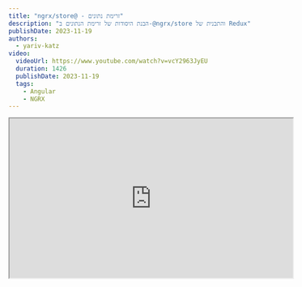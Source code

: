 ```yaml
---
title: "ngrx/store@ - זרימת נתונים"
description: "הבנת היסודות של זרימת הנתונים ב-@ngrx/store והתבנית של Redux"
publishDate: 2023-11-19
authors:
  - yariv-katz
video:
  videoUrl: https://www.youtube.com/watch?v=vcY2963JyEU
  duration: 1426
  publishDate: 2023-11-19
  tags:    
    - Angular
    - NGRX
---
```



<div class="not-content flex">
	<iframe
		class="mx-auto mb-10"
		width="560"
		height="315"
		src="https://www.youtube.com/embed/vcY2963JyEU?si=w7dzhtV7MhzFxzhS"
		title="Angular - NGRX Store Data Flow - video"
		allow="accelerometer; clipboard-write; encrypted-media; gyroscope; picture-in-picture; web-share"
		allowFullScreen
		loading="lazy"
		referrerPolicy="strict-origin-when-cross-origin"
		aria-label="Angular - NGRX Store Data Flow - video"
		aria-describedby="iframe-video-description"
	/>
</div>
<span id="iframe-video-description" class="sr-only">
This video explains the fundamentals of data flow in @ngrx/store, illustrating the Redux pattern with practical examples and best practices.
</span>

ננסה לשמור על פשטות ולהתמקד בליבת `@ngrx/store` ובזרימת הנתונים הבסיסית באפליקציה של Angular עם `NGRX`.  
מטרתנו בשיעור זה היא להבין 3 אלמנטים מרכזיים מ-`@ngrx/store`:
- `Store`
- `Action`
- `Reducer`

עם אלמנטים אלו ועם הרכיבים שלנו באנגולר, יש זרימת נתונים פשוטה שמתוארת בתרשים הבא:

![@ngrx/store - data flow](https://github.com/ywarezk/academeez/blob/main/content/en/course/angular/ngrx/ngrx-store-data-flow/data-flow.gif?raw=true)

הדיאגרמה אינה מתארת את הדיאגרמה המלאה של `NGRX`, חשוב לראות אותה כמנוע של הרכב, לדיאגרמה זו נוסיף בהדרגה חלקים נוספים עד שנבין את הרכב כולו, אבל כדאי להתחיל מגרסה פשוטה ולבנות את הדרך משם.

## Store

נבחן את הדיאגרמה ונתחיל עם ה-`Store`.
ה - `Store` הוא Service שמסופק על ידי `@ngrx/store`.  
כאשר אנחנו מתקינים את `@ngrx/store` אנחנו יכולים להזריק את ה-`Store` כ - Service באמצעות [DI של Angular](https://angular.io/guide/dependency-injection-overview).

```bash
npx ng add @ngrx/store@latest
```

```typescript title="some.component.ts"
import {Component} from '@angular/core'
import {Store} from '@ngrx/store'

@Component({
		selector: 'some-component',
		...
})
export class SomeComponent {
		constructor(private store: Store) {}
}
```

בדוגמא זו ה- `Component` מבקש את ה- `Store` Service.

ישנו רק instance אחד של ה- `Store` בכל האפליקציה שלנו.
ה - `Store` מחזיק את ה - `State` של האפליקציה, והשימוש העיקרי ב- `Store` הוא:
- מזריקים את ה- `Store` לקריאת ה - `State`
- מזריקים את ה- `Store` כדי לשנות את ה - `State`

## קריאת ה - `State`

Component של אנגולר שקורא את ה - `State` מיוצג בחלק זה של הדיאגרמה:

![@ngrx/store - data flow - reading the state](https://github.com/ywarezk/academeez/blob/main/content/en/course/angular/ngrx/ngrx-store-data-flow/store-state-angular.png?raw=true)

ניתן לקרוא את ה - `State` על ידי הזרקת ה - `Store` ושימוש בפעולת ה - `select`.

<div className="mt-5 not-content" dir="ltr">
<Sandpack 
	client:load
	customSetup={{ 
		dependencies: { 
			"@ngrx/store": "^16.3.0",
			"@angular/core": "^16.2.0",
			"@angular/platform-browser": "^16.2.0",
			"@angular/platform-browser-dynamic": "^16.2.0",
			"@angular/common": "^16.2.0",
			"@angular/compiler": "^16.2.0"
		}
	}}
	files={{
		"src/app/app.module.ts": { code: `import { BrowserModule } from "@angular/platform-browser";


@NgModule({
  declarations: [AppComponent],
  imports: [BrowserModule, StoreModule.forRoot({
		counter: () => 42
	}, {})],
  providers: [],
  bootstrap: [AppComponent]
})
export class AppModule {}
`, readOnly: true},
		"src/app/app.component.ts": { code: `import { Component, ChangeDetectionStrategy } from "@angular/core";

@Component({
	changeDetection: ChangeDetectionStrategy.OnPush,
	selector: "app-root",
	template: \`<h1>Reading counter from state: {{ counter$ | async }}</h1>\`
})
export class AppComponent {
	counter$ = this._store.select((state) => state.counter);
	constructor(private _store: Store<State>){}
}
		`},
	"src/app/state.ts": { readOnly: true, code: `export type State = {
	counter: number;
}
	`}
	}
	}
	template="angular" 
/>
</div>

שימו לב שכאשר אתם משתמשים ב - `store.select` כדי לקרוא נתונים מה - `State`, אתם מקבלים `Observable` של הנתונים, ולכן עליכם להשתמש ב - `async` pipe ב -

:::tip[טיפ]
מומלץ לקרוא מה - `State` באמצעות <a className="text-green/80 underline" href="/he/courses/angular/ngrx/selectors">`NGRX Selectors`</a>
:::

## שינוי ה - `State`

אחרי שהזרקנו את ה - `Store` וקראנו את ה - `State`, נוכל לשנות את ה - `State` על ידי שימוש ב - `store.dispatch`. החלק הזה של הזרימה קצת מורכב, אז נפרק אותו לפרטים.

![Trigger state change](https://github.com/ywarezk/academeez/blob/main/content/en/course/angular/ngrx/ngrx-store-data-flow/trigger-change.png?raw=true)

שינוי יתחיל ממשהו שמפעיל את תהליך השינוי (בדוגמא של הדיאגרמה שלמעלה זה לחיצת כפתור).

דברים פופולריים שיפעילו את תהליך השינוי הם:
- פעולות משתמש (כמו לחיצת כפתור)
- בקשות או תגובות מהשרת
- אירועי טיימר
- אפקטים שמהווים שינוי שנובע משינוי אחר (על זה נדון בשיעור על <a className="text-green/80 underline" href="/he/courses/angular/ngrx/effects">אפקטים</a>)

נשמור על פשטות בדוגמא זו ונשתמש בלחיצת כפתור כדי להפעיל את תהליך השינוי. תצפו בדוגמא הבאה שמגדילה מונה בכל לחיצת כפתור.

<div className="mt-5 not-content" dir="ltr">
<Sandpack 
	client:load
	customSetup={{ 
		dependencies: { 
			"@ngrx/store": "^16.3.0",
			"@angular/core": "^16.2.0",
			"@angular/platform-browser": "^16.2.0",
			"@angular/platform-browser-dynamic": "^16.2.0",
			"@angular/common": "^16.2.0",
			"@angular/compiler": "^16.2.0"
		}
	}}
	files={{
		"src/app/app.module.ts": { hidden: true, code: `import { BrowserModule } from "@angular/platform-browser";


@NgModule({
  declarations: [AppComponent],
  imports: [BrowserModule, StoreModule.forRoot({
		counter: (state, action) => {
			if (action.type === 'INCREMENT') {
				return state + 1;
			} else {
				return 0;
			}
		}
	}, {})],
  providers: [],
  bootstrap: [AppComponent]
})
export class AppModule {}
`, readOnly: true},
		"src/app/app.component.ts": { code: `import { Component, ChangeDetectionStrategy } from "@angular/core";

@Component({
	changeDetection: ChangeDetectionStrategy.OnPush,
	selector: "app-root",
	template: \`<button (click)="increment()">Increment: {{ counter$ | async }}</button>\`
})
export class AppComponent {
	counter$ = this._store.select((state) => state.counter);
	constructor(private _store: Store<State>){}
	
	increment() {
		this._store.dispatch({ type: 'INCREMENT' });
	}
}
		`},
	"src/app/state.ts": { readOnly: true, code: `export type State = {
	counter: number;
}
	`}
	}
	}
	template="angular" 
/>
</div>

אנחנו משתמשים ב - `this._store.dispatch({ type: 'INCREMENT' })` כדי לשלוח `Action`, יש שיעור מלא על `Action` בקישור <a className="text-green/80 underline" href="/he/courses/angular/ngrx/action">כאן</a>, אבל כרגע נראה על `Action` כ - `Object` פשוט שמתאר מה קרה עם זיהוי (במקרה שלנו הזיהוי הוא: `type: 'INCREMENT'`) ונתונים אופציונליים `payload` אם האירוע צריך לשלוח מידע נוסף.  

:::caution
מטרת השיעור היא להתמקד בזרימת הנתונים, במציאות האמיתית של NGRX לא תיצורו `Actions` או `Reducers` כמו בדוגמא כאן.
:::

![store.dispatch](https://github.com/ywarezk/academeez/blob/main/content/en/course/angular/ngrx/ngrx-store-data-flow/store-dispatch.png?raw=true)

כאשר נרצה להתחיל שינוי ב - `State`, אנחנו מזריקים את ה - `Store` וקוראים ל - `store.dispatch(action)` ושולחים מידע על האירוע שקרה.

### Reducer

ה- `Reducer` מקבל את ה - `State` הנוכחי ואת ה - `Action` שקרה ומחזיר את ה - `State` החדש. נסתכל על `Reducer` פשוט:

<div className="mt-5 not-content" dir="ltr">
<Sandpack 
	client:load
	customSetup={{ 
		dependencies: { 
			"@ngrx/store": "^16.3.0",
			"@angular/core": "^16.2.0",
			"@angular/platform-browser": "^16.2.0",
			"@angular/platform-browser-dynamic": "^16.2.0",
			"@angular/common": "^16.2.0",
			"@angular/compiler": "^16.2.0"
		}
	}}
	
	files={{
		"src/app/reducer.ts": {
			code: `export function counterReducer(state, action) {
	if (action.type === 'INCREMENT') {
		return state + 1;
	} else {
		return 0;
	}
}
			`,
			active: true
		},
		"src/app/app.module.ts": {
			readOnly: true,
			code: `import { BrowserModule } from "@angular/platform-browser";


@NgModule({
  declarations: [AppComponent],
  imports: [BrowserModule, StoreModule.forRoot({
		counter: counterReducer
	}, {})],
  providers: [],
  bootstrap: [AppComponent]
})
export class AppModule {}`
		},
		"src/app/app.component.ts": {
			code: `import { Component, ChangeDetectionStrategy } from "@angular/core";

@Component({
	changeDetection: ChangeDetectionStrategy.OnPush,
	selector: "app-root",
	template: \`<button (click)="increment()">Increment: {{ counter$ | async }}</button>\`
})
export class AppComponent {
	counter$ = this._store.select((state) => state.counter);
	constructor(private _store: Store<State>){}
	
	increment() {
		this._store.dispatch({ type: 'INCREMENT' });
	}
}`
		},
		"src/app/state.ts": {
			hidden: true, readOnly: true,
			code: `export type State = {
	counter: number;
}`
		}
	}}
	
	
	template="angular" 
/>
</div>

ה- `Reducer` הוא פונקציה שמקבלת את ה - `State` הנוכחי ואת ה - `Action` שקרה ומחזירה את ה - `State` החדש.

![reducer](https://github.com/ywarezk/academeez/blob/main/content/en/course/angular/ngrx/ngrx-store-data-flow/reducer.png?raw=true)

וזהו החלק האחרון בזרימת הנתונים של `NGRX`.

## סיכום

בשיעור זה למדנו על זרימת הנתונים ב-`NGRX` שמורכבת מהחלקים הבאים:

1. `Store` - המחזיק את ה - `State` של האפליקציה
2. Component יכול לקרוא את ה - `State` על ידי הזרקת ה - `Store` ושימוש ב - `store.select`
3. Component יכול לשנות את ה - `State` על ידי שימוש ב - `store.dispatch(Action)`
4. ה- `store.dispatch(Action)` מקבל `Action` שמתאר מה קרה.
5. ה- `Reducer` מקבל את ה - `State` הנוכחי ואת ה - `Action` שקרה ומחזיר את ה - `State` החדש.
6. ה- `Store` משנה את ה - `State` לפי ה - `State` החדש שהוחזר על ידי ה - `Reducer`
7. ה - Component יקבל את ה - `State` החדש וירנדר את ה- template עם המידע החדש.

